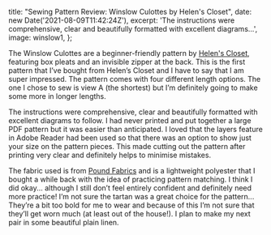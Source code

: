 
  title: "Sewing Pattern Review: Winslow Culottes by Helen's Closet",
  date: new Date('2021-08-09T11:42:24Z'),
  excerpt:
    'The instructions were comprehensive, clear and beautifully formatted with excellent diagrams...',
  image: winslow1,
};

The Winslow Culottes are a beginner-friendly pattern by [Helen's Closet](https://helensclosetpatterns.com/), featuring box pleats and an invisible zipper at the back. This is the first pattern that I’ve bought from Helen’s Closet and I have to say that I am super impressed. The pattern comes with four different length options. The one I chose to sew is view A (the shortest) but I’m definitely going to make some more in longer lengths.

The instructions were comprehensive, clear and beautifully formatted with excellent diagrams to follow. I had never printed and put together a large PDF pattern but it was easier than anticipated. I loved that the layers feature in Adobe Reader had been used so that there was an option to show just your size on the pattern pieces. This made cutting out the pattern after printing very clear and definitely helps to minimise mistakes.

The fabric used is from [Pound Fabrics](https://poundfabrics.co.uk/) and is a lightweight polyester that I bought a while back with the idea of practicing pattern matching. I think I did okay... although I still don’t feel entirely confident and definitely need more practice! I’m not sure the tartan was a great choice for the pattern... They’re a bit too bold for me to wear and because of this I’m not sure that they’ll get worn much (at least out of the house!). I plan to make my next pair in some beautiful plain linen.
